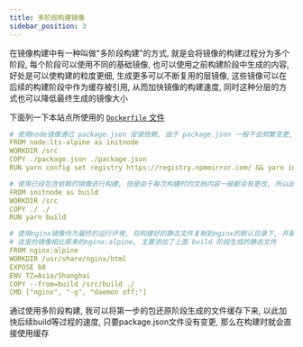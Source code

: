 ```yaml
---
title: 多阶段构建镜像
sidebar_position: 3
---
```


在镜像构建中有一种叫做"多阶段构建"的方式, 就是会将镜像的构建过程分为多个阶段, 每个阶段可以使用不同的基础镜像, 也可以使用之前构建阶段中生成的内容, 好处是可以使构建的粒度更细, 生成更多可以不断复用的层镜像, 这些镜像可以在后续的构建阶段中作为缓存被引用, 从而加快镜像的构建速度, 同时这种分层的方式也可以降低最终生成的镜像大小

下面列一下本站点所使用的 [`Dockerfile` 文件](https://github.com/CollapseNav/CollapseNav.Net.Tool-Doc/blob/main/dockerfile)

```yml
# 使用node镜像通过 package.json 安装依赖, 由于 package.json 一般不会频繁变更, 所以此处可作为缓存层
FROM node:lts-alpine as initnode
WORKDIR /src
COPY ./package.json ./package.json
RUN yarn config set registry https://registry.npmmirror.com/ && yarn install

# 使用已经包含依赖的镜像进行构建, 但是由于每次构建时的文档内容一般都会有更改, 所以此处不作为缓存层
FROM initnode as build
WORKDIR /src
COPY ./ ./
RUN yarn build

# 使用nginx镜像作为最终的运行环境, 将构建好的静态文件复制到nginx的默认目录下, 并暴露80端口, 设置时区为上海
# 这里的镜像相比原来的nginx:alpine, 主要添加了上面 build 阶段生成的静态文件
FROM nginx:alpine
WORKDIR /usr/share/nginx/html
EXPOSE 80
ENV TZ=Asia/Shanghai
COPY --from=build /src/build ./
CMD ["nginx", "-g", "daemon off;"]
```

通过使用多阶段构建, 我可以将第一步的包还原阶段生成的文件缓存下来, 以此加快后续build等过程的速度, 只要package.json文件没有变更, 那么在构建时就会直接使用缓存